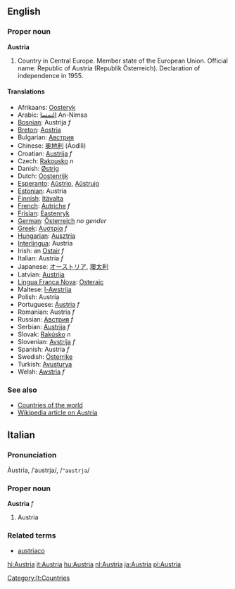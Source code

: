 ==English==

===Proper noun===
'''Austria'''

# Country in Central Europe. Member state of the European Union. Official name: Republic of Austria (Republik Österreich). Declaration of independence in 1955.

====Translations====
*Afrikaans: [[Oosteryk]]
*Arabic: [[النمسا]] An-Nimsa
*[[Bosnian]]: Austrija ''f''
*[[Breton]]: [[Aostria]]
*Bulgarian: [[Австрия]]
*Chinese: [[奥地利]] (Àodìlì)
*Croatian: [[Austrija]] ''f''
*Czech: [[Rakousko]] ''n''
*Danish: [[Østrig]]
*Dutch: [[Oostenrijk]]
*[[Esperanto]]: [[Aŭstrio]], [[Aŭstrujo]]
*[[Estonian]]: Austria
*[[Finnish]]: [[Itävalta]]
*[[French]]: [[Autriche]] ''f''
*[[Frisian]]: [[Eastenryk]]
*[[German]]: [[Österreich]] ''no gender''
*[[Greek]]: [[Αυστρία]] ''f''
*[[Hungarian]]: [[Ausztria]]
*[[Interlingua]]: Austria
*Irish: an [[Ostair]] ''f''
*Italian: Austria ''f''
*Japanese: [[オーストリア]], [[墺太利]]
*Latvian: [[Austrija]]
*[[Lingua Franca Nova]]: [[Osteraic]]
*Maltese: [[l-Awstrija]]
*Polish: Austria
*Portuguese: [[Áustria]] ''f''
*Romanian: Austria ''f''
*Russian: [[Австрия]] ''f''
*Serbian: [[Austrija]] ''f''
*Slovak: [[Rakúsko]] ''n''
*Slovenian: [[Avstrija]] ''f''
*Spanish: Austria ''f''
*Swedish: [[Österrike]]
*Turkish: [[Avusturya]]
*Welsh: [[Awstria]] ''f''

===See also===
*[[Countries of the world]]
*[[w:Austria|Wikipedia article on Austria]]

==Italian==
===Pronunciation===
Àustria, /ˈaustrja/, /<tt>"austrja</tt>/
===Proper noun===
'''Austria''' ''f''

# Austria
===Related terms===
*[[austriaco]]
[[Category:It:Countries]]
[[hi:Austria]]
[[it:Austria]]
[[hu:Austria]]
[[nl:Austria]]
[[ja:Austria]]
[[pl:Austria]]